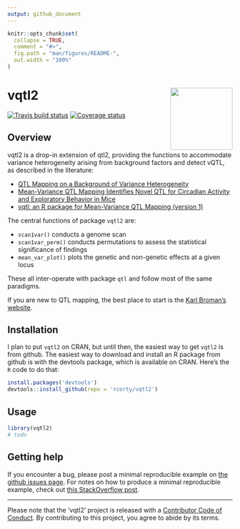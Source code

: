 ```yaml
---
output: github_document
---
```


<!-- README.md is generated from README.Rmd. Please edit that file -->

```r
knitr::opts_chunk$set(
  collapse = TRUE,
  comment = "#>",
  fig.path = "man/figures/README-",
  out.width = "100%"
)
```

# vqtl2 <a href='https://github.com/rcorty/vqtl2'><img src='man/figures/hex_logo.png' align="right" height="139" /></a>

[![Travis build status](https://travis-ci.org/rcorty/vqtl2.svg?branch=master)](https://travis-ci.org/rcorty/vqtl2)
[![Coverage status](https://codecov.io/gh/rcorty/vqtl2/branch/master/graph/badge.svg)](https://codecov.io/github/rcorty/vqtl2?branch=master)

## Overview

vqtl2 is a drop-in extension of qtl2, providing the functions to accommodate variance heterogeneity arising from background factors and detect vQTL, as described in the literature:

* [QTL Mapping on a Background of Variance Heterogeneity](http://www.g3journal.org/content/8/12/3767)
* [Mean-Variance QTL Mapping Identifies Novel QTL for Circadian Activity and Exploratory Behavior in Mice](http://www.g3journal.org/content/8/12/3783)
* [vqtl: an R package for Mean-Variance QTL Mapping (version 1)](http://www.g3journal.org/content/8/12/3757)

The central functions of package `vqtl2` are:

* `scan1var()` conducts a genome scan
* `scan1var_perm()` conducts permutations to assess the statistical significance of findings
* `mean_var_plot()` plots the genetic and non-genetic effects at a given locus

These all inter-operate with package `qtl` and follow most of the same paradigms.

If you are new to QTL mapping, the best place to start is the
[Karl Broman's website](https://kbroman.org/).

## Installation

I plan to put `vqtl2` on CRAN, but until then, the easiest way to get `vqtl2` is from github.
The easiest way to download and install an R package from github is with the devtools package, which is available on CRAN.
Here's the `R` code to do that:
```r
install.packages('devtools')
devtools::install_github(repo = 'rcorty/vqtl2')
```

## Usage

```r
library(vqtl2)
# todo
```

## Getting help

If you encounter a bug, please post a minimal reproducible example on [the github issues page](https://github.com/rcorty/vqtl2/issues).
For notes on how to produce a minimal reproducible example, check out [this StackOverflow post](https://stackoverflow.com/questions/5963269/how-to-make-a-great-r-reproducible-example?answertab=votes#tab-top).

---
Please note that the 'vqtl2' project is released with a [Contributor Code of Conduct](CODE_OF_CONDUCT.md).
By contributing to this project, you agree to abide by its terms.
